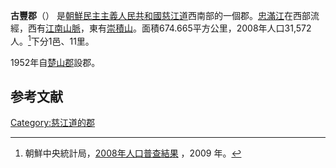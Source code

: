 {{Infobox  Korean settlement
| context = north
| map = DPRK2006_Chagang-Kopung.PNG
|img =Granja de Pollos Hungju.jpg
| hangul = 고풍군
| hanja = {{linktext|古|豊|郡}}
|rr=Gopung-gun
|mr=Kop'ung-gun
| area_km2 = 674.665
|  pop = 31572
| popyear = 2008
|  divs = 1邑、11里
}}
'''古豐郡'''（{{kor|諺=고풍군|漢=古豊郡|羅=Kophung gun|f=y}}） 是[[朝鮮民主主義人民共和國|朝鮮民主主義人民共和國]][[慈江道|慈江道]]西南部的一個郡。[[忠滿江|忠滿江]]在西部流經，西有[[江南山脈|江南山脈]]，東有[[崇積山|崇積山]]。面積674.665平方公里，2008年人口31,572人。<ref>朝鮮中央統計局，[http://unstats.un.org/unsd/demographic/sources/census/2010_PHC/North_Korea/Final%20national%20census%20report.pdf 2008年人口普查結果] {{Wayback|url=http://unstats.un.org/unsd/demographic/sources/census/2010_PHC/North_Korea/Final%20national%20census%20report.pdf |date=20100331091148 }}，2009 年。</ref>下分1邑、11里。

1952年自[[楚山郡|楚山郡]]設郡。

==参考文献==
<div class="references-small">
<references></references>
</div>

{{慈江道行政區劃}}

{{DEFAULTSORT:Kophung-gun}}
[[Category:慈江道的郡|Category:慈江道的郡]]